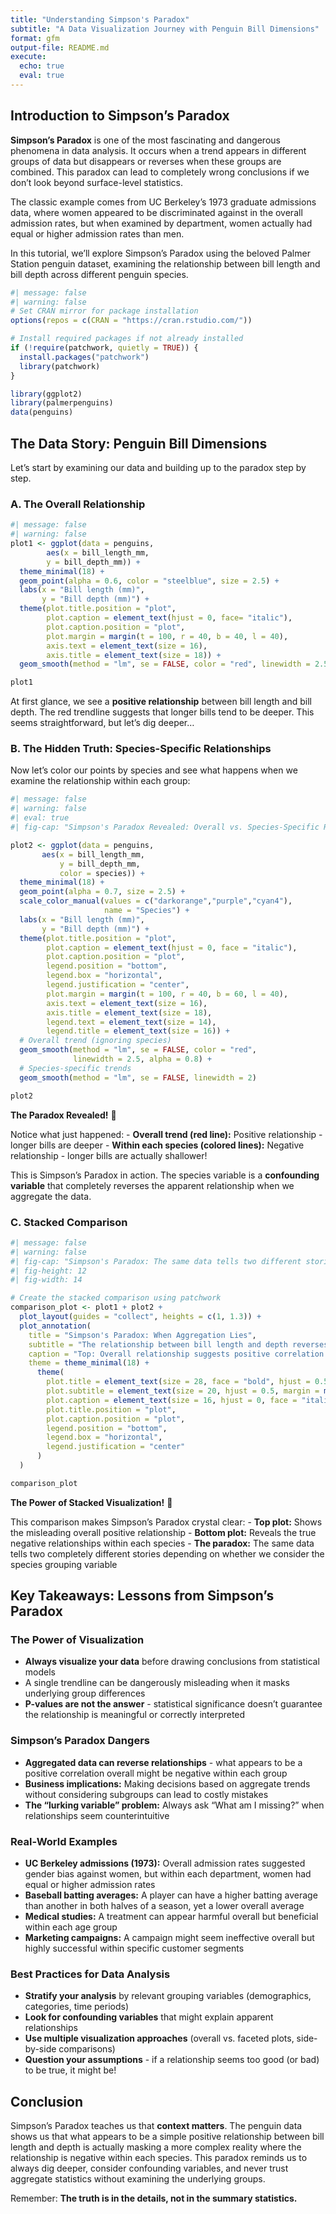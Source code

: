 ```yaml
---
title: "Understanding Simpson's Paradox"
subtitle: "A Data Visualization Journey with Penguin Bill Dimensions"
format: gfm
output-file: README.md
execute:
  echo: true
  eval: true
---
```


## Introduction to Simpson's Paradox

**Simpson's Paradox** is one of the most fascinating and dangerous phenomena in data analysis. It occurs when a trend appears in different groups of data but disappears or reverses when these groups are combined. This paradox can lead to completely wrong conclusions if we don't look beyond surface-level statistics.

The classic example comes from UC Berkeley's 1973 graduate admissions data, where women appeared to be discriminated against in the overall admission rates, but when examined by department, women actually had equal or higher admission rates than men.

In this tutorial, we'll explore Simpson's Paradox using the beloved Palmer Station penguin dataset, examining the relationship between bill length and bill depth across different penguin species.

```r
#| message: false
#| warning: false
# Set CRAN mirror for package installation
options(repos = c(CRAN = "https://cran.rstudio.com/"))

# Install required packages if not already installed
if (!require(patchwork, quietly = TRUE)) {
  install.packages("patchwork")
  library(patchwork)
}

library(ggplot2)
library(palmerpenguins)
data(penguins)
```

## The Data Story: Penguin Bill Dimensions

Let's start by examining our data and building up to the paradox step by step.

### A. The Overall Relationship

```r
#| message: false
#| warning: false
plot1 <- ggplot(data = penguins,
        aes(x = bill_length_mm,
        y = bill_depth_mm)) +
  theme_minimal(18) +
  geom_point(alpha = 0.6, color = "steelblue", size = 2.5) +
  labs(x = "Bill length (mm)",
       y = "Bill depth (mm)") +
  theme(plot.title.position = "plot",
        plot.caption = element_text(hjust = 0, face= "italic"),
        plot.caption.position = "plot",
        plot.margin = margin(t = 100, r = 40, b = 40, l = 40),
        axis.text = element_text(size = 16),
        axis.title = element_text(size = 18)) +
  geom_smooth(method = "lm", se = FALSE, color = "red", linewidth = 2.5)

plot1
```

At first glance, we see a **positive relationship** between bill length and bill depth. The red trendline suggests that longer bills tend to be deeper. This seems straightforward, but let's dig deeper...

### B. The Hidden Truth: Species-Specific Relationships

Now let's color our points by species and see what happens when we examine the relationship within each group:

```r
#| message: false
#| warning: false
#| eval: true
#| fig-cap: "Simpson's Paradox Revealed: Overall vs. Species-Specific Relationships"

plot2 <- ggplot(data = penguins,
       aes(x = bill_length_mm,
           y = bill_depth_mm,
           color = species)) +
  theme_minimal(18) +
  geom_point(alpha = 0.7, size = 2.5) +
  scale_color_manual(values = c("darkorange","purple","cyan4"),
                     name = "Species") +
  labs(x = "Bill length (mm)",
       y = "Bill depth (mm)") +
  theme(plot.title.position = "plot",
        plot.caption = element_text(hjust = 0, face = "italic"),
        plot.caption.position = "plot",
        legend.position = "bottom",
        legend.box = "horizontal",
        legend.justification = "center",
        plot.margin = margin(t = 100, r = 40, b = 60, l = 40),
        axis.text = element_text(size = 16),
        axis.title = element_text(size = 18),
        legend.text = element_text(size = 14),
        legend.title = element_text(size = 16)) +
  # Overall trend (ignoring species)
  geom_smooth(method = "lm", se = FALSE, color = "red", 
              linewidth = 2.5, alpha = 0.8) +
  # Species-specific trends
  geom_smooth(method = "lm", se = FALSE, linewidth = 2)

plot2
```

**The Paradox Revealed!** 🎯

Notice what just happened:
- **Overall trend (red line):** Positive relationship - longer bills are deeper
- **Within each species (colored lines):** Negative relationship - longer bills are actually shallower!

This is Simpson's Paradox in action. The species variable is a **confounding variable** that completely reverses the apparent relationship when we aggregate the data.

### C. Stacked Comparison

```r
#| message: false
#| warning: false
#| fig-cap: "Simpson's Paradox: The same data tells two different stories"
#| fig-height: 12
#| fig-width: 14

# Create the stacked comparison using patchwork
comparison_plot <- plot1 + plot2 +
  plot_layout(guides = "collect", heights = c(1, 1.3)) +
  plot_annotation(
    title = "Simpson's Paradox: When Aggregation Lies",
    subtitle = "The relationship between bill length and depth reverses when we consider species grouping",
    caption = "Top: Overall relationship suggests positive correlation | Bottom: Within-species analysis reveals negative correlations\nThis demonstrates how ignoring confounding variables can lead to completely wrong conclusions",
    theme = theme_minimal(18) +
      theme(
        plot.title = element_text(size = 28, face = "bold", hjust = 0.5, margin = margin(b = 120)),
        plot.subtitle = element_text(size = 20, hjust = 0.5, margin = margin(b = 140)),
        plot.caption = element_text(size = 16, hjust = 0, face = "italic", margin = margin(t = 100)),
        plot.title.position = "plot",
        plot.caption.position = "plot",
        legend.position = "bottom",
        legend.box = "horizontal",
        legend.justification = "center"
      )
  )

comparison_plot
```

**The Power of Stacked Visualization!** 🎯

This comparison makes Simpson's Paradox crystal clear:
- **Top plot:** Shows the misleading overall positive relationship
- **Bottom plot:** Reveals the true negative relationships within each species
- **The paradox:** The same data tells two completely different stories depending on whether we consider the species grouping variable


## Key Takeaways: Lessons from Simpson's Paradox

### The Power of Visualization

- **Always visualize your data** before drawing conclusions from statistical models
- A single trendline can be dangerously misleading when it masks underlying group differences
- **P-values are not the answer** - statistical significance doesn't guarantee the relationship is meaningful or correctly interpreted

### Simpson's Paradox Dangers

- **Aggregated data can reverse relationships** - what appears to be a positive correlation overall might be negative within each group
- **Business implications:** Making decisions based on aggregate trends without considering subgroups can lead to costly mistakes
- **The "lurking variable" problem:** Always ask "What am I missing?" when relationships seem counterintuitive

### Real-World Examples

- **UC Berkeley admissions (1973):** Overall admission rates suggested gender bias against women, but within each department, women had equal or higher admission rates
- **Baseball batting averages:** A player can have a higher batting average than another in both halves of a season, yet a lower overall average
- **Medical studies:** A treatment can appear harmful overall but beneficial within each age group
- **Marketing campaigns:** A campaign might seem ineffective overall but highly successful within specific customer segments

### Best Practices for Data Analysis

- **Stratify your analysis** by relevant grouping variables (demographics, categories, time periods)
- **Look for confounding variables** that might explain apparent relationships
- **Use multiple visualization approaches** (overall vs. faceted plots, side-by-side comparisons)
- **Question your assumptions** - if a relationship seems too good (or bad) to be true, it might be!

## Conclusion

Simpson's Paradox teaches us that **context matters**. The penguin data shows us that what appears to be a simple positive relationship between bill length and depth is actually masking a more complex reality where the relationship is negative within each species. This paradox reminds us to always dig deeper, consider confounding variables, and never trust aggregate statistics without examining the underlying groups.

Remember: **The truth is in the details, not in the summary statistics.**


